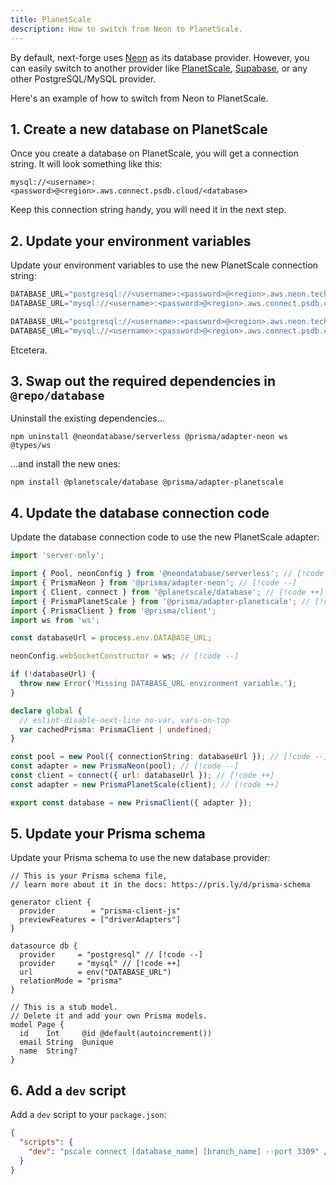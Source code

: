 ```yaml
---
title: PlanetScale
description: How to switch from Neon to PlanetScale.
---
```


By default, next-forge uses [Neon](https://neon.tech) as its database provider. However, you can easily switch to another provider like [PlanetScale](https://planetscale.com), [Supabase](https://supabase.com), or any other PostgreSQL/MySQL provider.

Here's an example of how to switch from Neon to PlanetScale.

## 1. Create a new database on PlanetScale

Once you create a database on PlanetScale, you will get a connection string. It will look something like this:

```
mysql://<username>:<password>@<region>.aws.connect.psdb.cloud/<database>
```

Keep this connection string handy, you will need it in the next step.

## 2. Update your environment variables

Update your environment variables to use the new PlanetScale connection string:

```js title="apps/database/.env"
DATABASE_URL="postgresql://<username>:<password>@<region>.aws.neon.tech/<database>" // [!code --]
DATABASE_URL="mysql://<username>:<password>@<region>.aws.connect.psdb.cloud/<database>" // [!code ++]
```

```js title="apps/app/.env.local"
DATABASE_URL="postgresql://<username>:<password>@<region>.aws.neon.tech/<database>" // [!code --]
DATABASE_URL="mysql://<username>:<password>@<region>.aws.connect.psdb.cloud/<database>" // [!code ++]
```

Etcetera.

## 3. Swap out the required dependencies in `@repo/database`

Uninstall the existing dependencies...

```package-install
npm uninstall @neondatabase/serverless @prisma/adapter-neon ws @types/ws
```

...and install the new ones:

```package-install
npm install @planetscale/database @prisma/adapter-planetscale
```

## 4. Update the database connection code

Update the database connection code to use the new PlanetScale adapter:

```ts title="packages/database/index.ts"
import 'server-only';

import { Pool, neonConfig } from '@neondatabase/serverless'; // [!code --]
import { PrismaNeon } from '@prisma/adapter-neon'; // [!code --]
import { Client, connect } from '@planetscale/database'; // [!code ++]
import { PrismaPlanetScale } from '@prisma/adapter-planetscale'; // [!code ++]
import { PrismaClient } from '@prisma/client';
import ws from 'ws';

const databaseUrl = process.env.DATABASE_URL;

neonConfig.webSocketConstructor = ws; // [!code --]

if (!databaseUrl) {
  throw new Error('Missing DATABASE_URL environment variable.');
}

declare global {
  // eslint-disable-next-line no-var, vars-on-top
  var cachedPrisma: PrismaClient | undefined;
}

const pool = new Pool({ connectionString: databaseUrl }); // [!code --]
const adapter = new PrismaNeon(pool); // [!code --]
const client = connect({ url: databaseUrl }); // [!code ++]
const adapter = new PrismaPlanetScale(client); // [!code ++]

export const database = new PrismaClient({ adapter });
```

## 5. Update your Prisma schema

Update your Prisma schema to use the new database provider:

```prisma title="packages/database/prisma/schema.prisma"
// This is your Prisma schema file,
// learn more about it in the docs: https://pris.ly/d/prisma-schema

generator client {
  provider        = "prisma-client-js"
  previewFeatures = ["driverAdapters"]
}

datasource db {
  provider     = "postgresql" // [!code --]
  provider     = "mysql" // [!code ++]
  url          = env("DATABASE_URL")
  relationMode = "prisma"
}

// This is a stub model.
// Delete it and add your own Prisma models.
model Page {
  id    Int     @id @default(autoincrement())
  email String  @unique
  name  String?
}
```

## 6. Add a `dev` script

Add a `dev` script to your `package.json`:

```json title="packages/database/package.json"
{
  "scripts": {
    "dev": "pscale connect [database_name] [branch_name] --port 3309" // [!code ++]
  }
}
```
